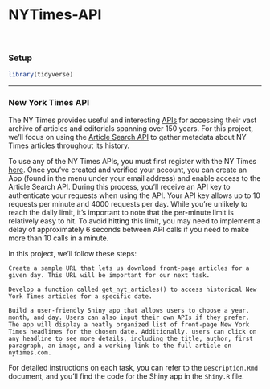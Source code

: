 # NYTimes-API

<br/>

### Setup

```r
library(tidyverse)
```
-----

### New York Times API

The NY Times provides useful and interesting [APIs](https://developer.nytimes.com/) for accessing their vast archive of articles and editorials spanning over 150 years. For this project, we'll focus on using the [Article Search API](https://developer.nytimes.com/docs/articlesearch-product/1/overview) to gather metadata about NY Times articles throughout its history.

To use any of the NY Times APIs, you must first register with the NY Times [here](https://developer.nytimes.com/accounts/create). Once you've created and verified your account, you can create an App (found in the menu under your email address) and enable access to the Article Search API. During this process, you'll receive an API key to authenticate your requests when using the API. Your API key allows up to 10 requests per minute and 4000 requests per day. While you're unlikely to reach the daily limit, it's important to note that the per-minute limit is relatively easy to hit. To avoid hitting this limit, you may need to implement a delay of approximately 6 seconds between API calls if you need to make more than 10 calls in a minute.

In this project, we'll follow these steps:

    Create a sample URL that lets us download front-page articles for a given day. This URL will be important for our next task.

    Develop a function called get_nyt_articles() to access historical New York Times articles for a specific date.

    Build a user-friendly Shiny app that allows users to choose a year, month, and day. Users can also input their own APIs if they prefer. The app will display a neatly organized list of front-page New York Times headlines for the chosen date. Additionally, users can click on any headline to see more details, including the title, author, first paragraph, an image, and a working link to the full article on nytimes.com.

For detailed instructions on each task, you can refer to the `Description.Rmd` document, and you'll find the code for the Shiny app in the `Shiny.R` file.
